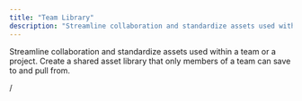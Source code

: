 ```yaml
---
title: "Team Library"
description: "Streamline collaboration and standardize assets used within a team or a project by creating a shared asset library that only members of the team can save to and pull from. "
---
```


Streamline collaboration and standardize assets used within a team or a project. Create a shared asset library that only members of a team can save to and pull from.&#x20;

/